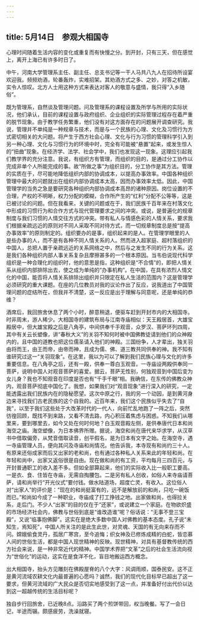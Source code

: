 ```yaml
---
---
---
```

title: 5月14日　参观大相国寺
---

心理时间随着生活内容的变化或重复而有快慢之分。到开封，只有三天，但在感觉上，离开上海已有许多时日了。

中午，河南大学管理系主任、副主任、总支书记等一干人马共八九人在招待所设宴欢迎我。频频劝酒，轮番轰炸，实难招架。其劝酒方式之多、之妙，对答之机敏，实令人惊叹。北方人士用这种方式来表达对客人的敬意与盛情，我只得“入乡随俗”。

既为管理系，自然谈及管理问题。问及管理系的课程设置及所学与所用的实际状况，他们承认，目前的课程设置与政府组织、企业组织的实际管理过程存在着严重的脱节现象。由于教学任务繁重，他们没有对这方面存在的问题展开调查研究。我说，管理并不单纯是一种规章与技术，而是与一个民族的心理、文化及习惯行为方式密切相关的大问题。将产生于西方社会心理、文化与行为习惯的管理科学引入到另一种心理、文化与习惯行为的环境中时，完全有可能被“悬置”起来，或发生惊人的“扭曲”现象。在经济学、法学、社会学中，我们也发现这一现象。这理应引起我们教学界的充分注意。我说，有组织方有管理，而组织的目的，是通过分工协作以完成非单个人所能完成的事。故“所做之事”为组织目的，分工协作是其方法。管理的实质在于，尽可能地降低组织内部的协调成本，以提高办事效率。中国各种组织管理中最大的问题就出在组织内部协调成本太高，因而办事效率太低。因此，中国管理学的当务之急是要研究各种组织内部协调成本高昂的诸种原因。岗位设置的不合理，产权的不明晰，权力分配的模糊，合作所产生的“红利”分配不公等等，这是已被讨论的问题。但在我看来，关键的问题或在于，我们民族千百年来在村落文化中形成的习惯行为和合作方式与现代管理要求之间的冲突。或说，是普遍化的规章制度与我们习惯的人情交往方式的冲突。带有私人与情感色彩的人情关系，要求我们根据亲疏远近的原则对不同人采取不同对待方式，而一切规章制度总是按“提高办事效率”的原则制定的。组织要办的是事，组织起来的是人。在管理学眼里的人是些办事的人，而不是有各种不同人情关系的人。然而进入超家庭、超村落组织的中国人，总把人置于亲疏远近的关系网络之中，然后与之发生不同的行为关系。这是我们各种组织内部人事关系复杂且摩擦甚多的一个根本原因。当韦伯说现代科学组织是一种合理化的组织时，他的意思是指，这种组织是“不合情”的，即把人情关系从组织内部排除出去，使之成为单纯的“办事机构”。在中国，在具有浓烈人情文化的中国，能否将人情关系排除出组织并只限定在私人生活的范围内？这是管理学必须研究的重大课题。在座的几位教员对我的议论作出了反应，说我道出了中国管理问题的症结所在，但我并不清楚，这一反应是出于理解与同意呢，还是单纯的恭维？

酒席后，我回旅舍休息了两个小时，醉意稍退，便驱车赶到开封市内的大相国寺。时非周末，游人稀少。大相国寺的建筑布局与江南寺庙相似：天王殿居首，大雄宝殿居中，但大雄宝殿之后是八角亭，中间供奉千手观音，众罗汉、菩萨环列四周，其中有关云长塑像，讲“春秋大义”的关羽不知何时被中国佛教徒请到他们的众神殿内的，且中国的道教也把这位儒圣请入他们的神殿。三国纷争，人才辈出，独关羽由将而王，由王而帝，由帝而神，且成为儒、佛、道三教共同供奉的神。我不知有谁研究过这一“关羽现象”。在这里，我以为可以了解到我们民族心理与文化的许多重要信息。在八角亭之后，还有一殿，供奉一尊白玉观音。一寺庙设两殿供奉同一菩萨，说明中国人对观音菩萨的喜爱。据云，菩萨无性别，何独观音到中国后变为女儿身？我也不知观音在印度是否也有“千手千眼”相。我确信，在东传的佛教众神内，观音菩萨彻底中国化了。我想，如果我们对“观音现象”进行深入的研究，一定能透露出我们民族内在的隐秘愿望。这次中原之行，我的另一个动因，是到黄河身边来寻找我们古老民族的这个自我的。近百年来，我们这个民族似乎失去了“自我”，以至于我们这些处于大改革时代的一代人，向前忙乱地跑了一阵之后，突然彷徨回顾，既找不到来路，又看不清去路，内心积压着焦虑与困惑。不知我们从哪里来，要到哪里去，如今又处在何时何地？白玉观音殿左侧，是供奉唐代日本和尚海空之庙。海空塑像，为日本佛界所赠。据说，海空和尚在唐代来华求学，从汉草书中借取偏旁，从梵音借取读音，创平假名，是为日本有文字之始。在海空寺，遇一寺庙管理人员，便向其问及寺庙和尚情况。他告诉我，本寺现有和尚约三十人。有原来还俗成家而后又出家的老和尚，也有通过各种私人关系来此的年轻和尚。在年轻和尚中，出家又返俗很是自由。现在做和尚的有工资，平均每月三四百元，与开封普通职工的收入差不多。但如全部算起来，他们的实际收入比一般职工要高。一是衣、食、住皆在寺庙，无需自掏腰包。二是另有私人创收，如俗人来寺庙请菩萨，请和尚举行“开光仪式”要付钱。做水陆道场，超度亡灵，有收入。这位俗人对“出家人”的评价是：“现在的和尚挺富有的，远不是解放前的和尚，只吃一碗饭而已。”和尚如今成了一种职业，寺庙成了打工挣钱之地。出家做和尚，也得拉关系，走后门。不少人“出家”的目的仅在于“还家”，或说建立一个家庭。在物欲炽盛的市场经济社会内，佛教与世俗到底是“谁改造谁”呢？俗话说：“无事不登三宝殿”，又说“临事抱佛脚”。这实在是绝大多数中国人对佛教的基本态度。孔子说“未知生，焉知死”，中国人所关注的是此生此世，对灵魂、天国的有无向来存而不问。嫦娥偷食灵丹，孤居广寒宫，至今追悔；织女神及已修炼成精的白蛇，皆恋慕人间的世俗生活，都是中国人现世精神的反映。现世精神，对具有基督教传统的西方社会来说，是一种非常近代的精神。中国学术界把“文革”之后的社会生活流向视为“世俗化”的运动，这实在是食洋不化，盲目地搬运西方概念。

出大相国寺，抬头方见雕刻在佛殿屋脊的八个大字：风调雨顺，国泰民安。这不正是黄河流域农耕文化内最普遍的心愿吗？诚然，我们的现代化目标早已超出了这一要求，但黄河流域的广大民众是否切实地感受到了这一点，并准备好付出代价以达到这一超越传统的生活目标呢？

独自步行回旅舍，已近晚8点。沿路买了两个煎饼带回，权当晚餐。写了一会日记，半途而辍。颇感疲劳，洗澡就寝。